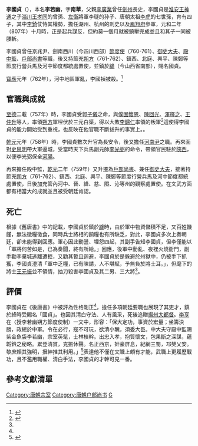 '''李國貞'''（{{bd|？||762年|catIdx=L}}），本名'''李若幽'''，字'''南華'''，父親[[李廣業|李廣業]]曾任[[剑州_(五代)|劍州]]長史，李國貞是[[李神通|淮安王神通]]之子[[李孝同|淄川王孝同]]的曾孫、[[左衛|左衛]]將軍李璲的孙子、唐朝太祖[[李虎|李虎]]的七世孫，育有四子，其中[[李錡|李錡]]仗恃其權勢，擔任湖州、杭州的刺史以及[[鳳翔府|鳳翔府]]參軍，元和二年（807年）十月時，正是起兵謀反，但約莫一個月就被鎮壓完成並且和其子一同被腰斬。

李國貞曾任京兆尹、劍南西川（今四川西部）[[节度使|節度使]]（760-761）、[[御史大夫|御史大夫]]、[[殿中监|殿中監]]、[[戶部尚書|戶部尚書]]等職，後又持節充[[朔方郡|朔方]]（761-762）、鎮西、北庭、興平、陳鄭等節度行營兵馬及河中節度都統處置使，並鎮於[[绛县|絳]]（今山西省南部），賜名國貞。

[[宝应_(年号)|寶應]]元年（762年），河中地區軍亂，李國禎被殺。<ref name=":0">{{Cite book|title=舊唐書列傳六十二|last=|first=張昭、賈緯等|publisher=|year=945|isbn=|location=中國|pages=卷一百一十二}}</ref>

== 官職與成就 ==
[[至德_(唐朝)|至德]]二載（757年）時，李國貞受[[郭子仪|郭子儀]]之命，與[[僕固懷恩|僕固懷恩]]、[[陳回光|陳回光]]、[[渾釋之|渾釋之]]、[[王仲升|王仲升]]等人，率領[[朔方郡|朔方]]軍埋伏於三元白渠，得以大敗[[李歸仁|李歸仁]]率領的叛軍<ref>{{Cite book|title=大唐靈州鎮將|last=|first=白述禮|publisher=寧夏人民出版社|year=2006|isbn=7227033465|location=中國|pages=256}}</ref>這使得李國貞的能力開始受到重視，也反映在他官職不斷拔升的事實上。。

[[乾元_(唐朝)|乾元]]元年（758年）時，李國貞數次升官為長安令，後又擔任[[河南尹|河南尹]]之職。再來面對[[史思明|史思明]]帶大軍逼城，受當時天下兵馬副元帥[[李光弼|李光弼]]的命令，帶領官民駐於[[陕西省|陝西]]，以便李光弼保全[[河陽|河陽]]。

再來擔任殿中監，[[乾元_(唐朝)|乾元]]二年（759年）又升遷為[[戶部尚書|戶部尚書]]、兼任[[御史大夫|御史大夫]]，接著持節充[[朔方郡|朔方]]（761-762）、鎮西、北庭、興平、陳鄭等節度行營兵馬及河中節度都統處置使，日後加充管內河中、晉、絳、慈、隰、沁等州的觀察處置使。在文武方面都有相當大的成就並且被受朝廷肯認。

== 死亡 ==
根據《舊唐書》中的記載，李國貞於鎮於[[绛县|絳]]時，由於軍中物資儲積不足，又百姓饑饉，無法徵糧徵食，同時兵士將相的餉糧也有所缺乏，對此，李國貞多次上奏朝廷，卻未能得到回應。軍心因此動盪、埋怨四起，其副手告知李國貞，但李僅能以「軍將何苦如是，已為奏聞，終有所給。」回應，後軍中動亂、夜裡火燒衙門，副手勸李棄城逃離遭拒，又勸其暫且迴避，李國貞於是躲避於州獄中，仍被手下抓獲，李國貞澄清「軍中乏糧，已有陳請，人不堪賦，予無負於將士耳。」，但麾下的將士[[王元振|王元振]]並不領情，抽刀殺害李國貞及其二男、三大將<ref name=":0" />。

== 評價 ==
李國貞在《後唐書》中被評為性格剛正<ref name=":0" />，擔任多項朝廷要職也展現了其吏才，鎮於絳時受賜名「國貞」。也因其清白守法、人有風采，死後追贈[[揚州大都督|揚州大都督]]。[[李亨|李亨]]在〈授李若幽朔方節度使制〉一文中，形容：「保大定功，事資於宏量；坐籌決勝，政總於中軍。令在必行，寇不可玩，欲清小醜，須委大臣。中大夫守殿中監賜紫金魚袋李若幽，宗室英髦，士林楨幹。出忠入孝，抱質懷文，包果斷之深謀，蘊韜鈐之秘略。累登清貫，克振休聲。名正西京，奸豪屏息，紀網三蜀，邛僰乂安。黎庶賴其強明，搢紳推其利用。」<ref>{{Cite book|title=授李若幽朔方節度使制|last=|first=李亨|publisher=|year=唐朝|isbn=|location=中國|pages=}}</ref>表達他不僅在文職上頗有才能，武職上更履歷戰功，且不濫用職權、清白手法，李國貞的才幹可見一番。

== 參考文獻清單 ==
<references />

{{DEFAULTSORT:L}}
[[Category:唐朝宗室|Category:唐朝宗室]]
[[Category:唐朝户部尚书|Category:唐朝户部尚书]]
[[Category:李姓|G]]